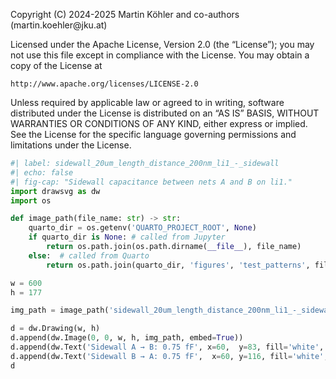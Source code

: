 ::: {.content-hidden}
Copyright (C) 2024-2025 Martin Köhler and co-authors (martin.koehler@jku.at)

Licensed under the Apache License, Version 2.0 (the "License");
you may not use this file except in compliance with the License.
You may obtain a copy of the License at

    http://www.apache.org/licenses/LICENSE-2.0

Unless required by applicable law or agreed to in writing, software
distributed under the License is distributed on an "AS IS" BASIS,
WITHOUT WARRANTIES OR CONDITIONS OF ANY KIND, either express or implied.
See the License for the specific language governing permissions and
limitations under the License.
:::

```python
#| label: sidewall_20um_length_distance_200nm_li1_-_sidewall
#| echo: false
#| fig-cap: "Sidewall capacitance between nets A and B on li1."
import drawsvg as dw
import os

def image_path(file_name: str) -> str:
    quarto_dir = os.getenv('QUARTO_PROJECT_ROOT', None)
    if quarto_dir is None: # called from Jupyter
        return os.path.join(os.path.dirname(__file__), file_name)
    else:  # called from Quarto
        return os.path.join(quarto_dir, 'figures', 'test_patterns', file_name)

w = 600
h = 177

img_path = image_path('sidewall_20um_length_distance_200nm_li1_-_sidewall.png')

d = dw.Drawing(w, h)
d.append(dw.Image(0, 0, w, h, img_path, embed=True))
d.append(dw.Text('Sidewall A → B: 0.75 fF', x=60,  y=83, fill='white', font_size=16))
d.append(dw.Text('Sidewall B → A: 0.75 fF',  x=60, y=116, fill='white', font_size=16))
d
```
